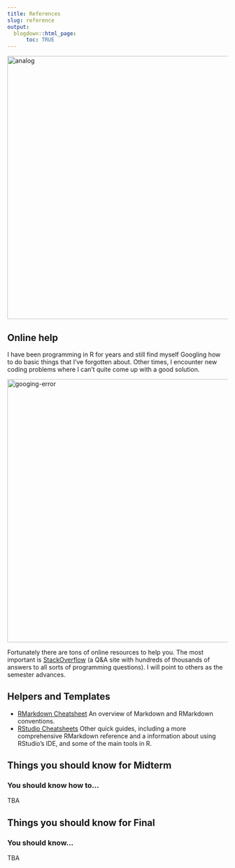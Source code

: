 ```yaml
---
title: References
slug: reference
output:
  blogdown::html_page:
      toc: TRUE
---
```



<img src="/media/analog.jpg" alt="analog" width="600"/>



## Online help


I have been programming in R for years and still find myself Googling how to do basic things that I've forgotten about. Other times, I encounter new coding problems where I can't quite come up with a good solution. 



<img src="/media/googling-error.png" alt="googing-error" width="600"/>





Fortunately there are tons of online resources to help you. The most important is [StackOverflow](https://stackoverflow.com/) (a Q&A site with hundreds of thousands of answers to all sorts of programming questions). I will point to others as the semester advances.



<!-- ## Markdown -->

<!-- -  [The Plain Person’s Guide to Plain Text Social Science](http://plain-text.co/): Why you should write data-based reports using plain-text tools. -->
<!-- - [Markdown tutorial](https://www.markdowntutorial.com/): An interactive tutorial to practice using Markdown. -->
<!-- - [Markdown cheatsheet](http://packetlife.net/media/library/16/Markdown.pdf): Useful one-page reminder of Markdown syntax. -->

## Helpers and Templates

- [RMarkdown Cheatsheet](https://www.rstudio.com/wp-content/uploads/2015/02/rmarkdown-cheatsheet.pdf) An overview of Markdown and RMarkdown conventions.
- [RStudio Cheatsheets](https://rstudio.com/resources/cheatsheets/) Other quick guides, including a more comprehensive RMarkdown reference and a information about using RStudio's IDE, and some of the main tools in R.


<!-- ## Guides -->

<!-- - [R Style Guide](http://adv-r.had.co.nz/Style.html). Write readable code.  -->
<!-- - [Jenny Bryan's Stat 545](http://stat545-ubc.github.io/topics.html). Notes and tutorials for a Data Analysis course taught by [Jennifer Bryan](http://www.stat.ubc.ca/~jenny/) at the University of British Columbia. Lots of useful material. -->
<!-- - [knitr demos](http://yihui.name/knitr/demos) Documentation and examples for `knitr` by its author, Yihui Xie. There is also a [knitr book](http://www.amazon.com/dp/1498716962/) covering the same ground in more detail. -->
<!-- - [Rmarkdown documentation](http://rmarkdown.rstudio.com) from the makers of RStudio. Lots of good examples. -->
<!-- - [Plain Person's Guide](http://github.com/kjhealy/plain-text.co) The git repository for this project. -->
<!-- - [Karl Broman's Tutorials and Guides](http://kbroman.org/pages/tutorials) Accurate and concise guides to many of the tools and topics described here, including [getting started with reproducible research](http://kbroman.org/steps2rr), [using git and GitHub](http://kbroman.org/github_tutorial), and [working with knitr](http://kbroman.org/knitr_knutshell). -->
<!-- - [Makefiles for OCR and converting Shapefiles](http://lincolnmullen.com/blog/makefiles-for-ocr-and-converting-shapefiles). Some further examples of `Makefiles` in the data-analysis pipeline, by [Lincoln Mullen](http://lincolnmullen.com) -->


<!-- ## Tools -->

<!-- - [Apple's Developer Tools](https://developer.apple.com/library/ios/technotes/tn2339/_index.html) Unix toolchain. Install directly with `xcode-select --install`, or just try to use e.g. `git` from the terminal and have OS X prompt you to install the tools. -->
<!-- - [Homebrew package manager](http://brew.sh). A convenient way to install several of the tools here, including Emacs and Pandoc. -->
<!-- - [R](http://r-project.org). A platform for statistical computing. -->
<!-- - [knitr](http://yihui.name/knitr/). Reproducible plain-text documents from within R.  -->
<!-- - [Python](http://python.org) and [SciPy](http://www.scipy.org/). Python is a general-purpose programming language increasingly used in data manipulation and analysis. -->
<!-- - [RStudio](http://rstudio.com). An IDE for R. The most straightforward way to get into using R and RMarkdown. -->
<!-- - [TeX and LaTeX](http://tug.org). A typesetting and document preparation system. You can write files in `.tex` format directly, but it is more useful to just have it available in the background for other tools to use. The [MacTeX Distribution](http://tug.org/mactex) is the one to install for macOS. -->
<!-- - [Pandoc](http://pandoc.org). Converts plain-text documents to and from a wide variety of formats. Can be installed with Homebrew. Be sure to also install `pandoc-citeproc` for processing citations and bibliographies, and `pandoc-crossref` for producing cross-references and labels. -->
<!-- - [Git](http://git-scm.org). Version control system. Installs with Apple's Developer Tools, or get the latest version via Homebrew. -->
<!-- - [GNU Make](http://www.gnu.org/software/make). You tell `make` what the steps are to create the pieces of a document or program. As you edit and change the various pieces, it automatically figures out which pieces need to be updated and recompiled, and issues the commands to do that. See Karl Broman's [Minimal Make](http://kbroman.org/minimal_make/) for a short introduction. Make will be installed automatically with Apple's developer tools. -->
<!-- - [lintr](https://github.com/jimhester/lintr) and [flycheck](https://github.com/flycheck/flycheck). Tools that nudge you to write neater code.     -->
    




## Things you should know for Midterm
### You should know how to...

TBA
<!-- - ...plot the five most common graphs in `ggplot()` -->
<!-- - ...when to use `facet_wrap` and how to use it -->
<!-- - ...customize `color` -->
<!-- - ...use `theme_()` effectively -->
<!-- - ...extract subsets of a dataset using `filter` -->
<!-- - ...use the logical operators effectively (`==`, `!=`, `&`, `|`) -->
<!-- - ...calculate summary statistics (mean, median, min, max) using `summarise` -->
<!-- - ...calculate these statistics *by* one or more variables using `group_by()` -->
<!-- - ...calculate group *proportions* using `group_by` (e.g., the *gss_cat* example from homework 3) -->
<!-- - ...create new variables out of existing ones using `mutate` -->
<!-- - ...code new variables using `case_when` -->
<!-- - ...sort dataframes by one or more variables using `arrange`f -->
<!-- - ...keep only a subset of variables in your dataset using `select` -->
<!-- - ...merge two datasets with `inner_join`, *even when* the datasets have differently named keys in common -->
<!-- - ...convert categorical variables to factors using `factor` and `factor_reorder` -->
<!-- - ...tidy data at a conceptual level, i.e., know what it means for data to be "tidy" -->
<!-- - ...transform data from wide format to long format using `gather` -->
<!-- - ...draw a trend line using `geom_smooth` -->
<!-- - ...talk about and interpret correlation coefficients -->
<!-- - ...speak the language of statistical modeling, i.e., outcome variable, explanatory variable -->
<!-- - ...run an OLS model using `lm` and extract its output -->
<!-- - ... interpret results from an OLS model, e.g., the coefficient, "one unit change in..." -->
<!-- - ...interpret coefficient estimates of *continuous* and *categorical* variables -->


## Things you should know for Final
### You should know...

TBA
<!-- - ...the fundamental problem of causality and why we can't simply regress X against Y to estimate the effect of X on Y -->
<!-- - ...the difference between experimental research (e.g., rats and insulin) and observational research (e.g., school suspensions and crime) -->
<!-- - ...how to make causal diagrams (DAGs) that explains how different variables affect one another -->
<!-- - ...how to explain and give real-world examples of the "fundamental confounds", especially forks, pipes, and colliders, and how you should deal with each of them -->
<!-- - ...what a backdoor is, and why we worry about backdoors in research -->
<!-- - ...how we can use multiple regression to close backdoors -->
<!-- - ...how to interpret coefficient estimates with specificity, using the units in which the variables are measured  -->
<!-- - ...the logic of a fixed effects model, when we use fixed effects, what they control for (and what they don't) -->
<!-- - ...how to do coarsened exact matching informally (by hand), and understand why we use matching -->
<!-- - ...difference-in-difference, when we use it, how to calculate it by hand, and its limitations -->
<!-- - ...regression discontinuity, when we use it, how to do it by hand, and its limitations -->
<!-- - ...the difference between populations and samples, and why we worry about estimating stuff from samples -->
<!-- - ...why we can use bootstrapping to get a sense of sampling uncertainty in our estimate, and the mechanics of how to do it -->
<!-- - ...what a confidence interval is and how to interpret it -->
<!-- - ...the logic of a hypothesis test, what the null hypothesis is, how we can use permutation to generate a null distribution -->
<!-- - ...what a p-value is, how to interpret it, what statistical significance is -->
<!-- - ...how to read a table with regression output (coefficient, standard error, p-value, significance) -->
<!-- - ...the tradeoff between Type 1 and Type 2 error in increasing/decreasing the alpha level -->
